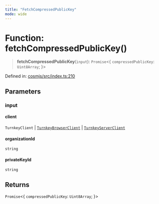 ```yaml
---
title: "FetchCompressedPublicKey"
mode: wide
---
```

  
# Function: fetchCompressedPublicKey()

> **fetchCompressedPublicKey**(`input`): `Promise`\<\{ `compressedPublicKey`: `Uint8Array`; \}\>

Defined in: [cosmjs/src/index.ts:210](https://github.com/tkhq/sdk/blob/ee72856c3f450731d7501ab05001215768b71500/packages/cosmjs/src/index.ts#L210)

## Parameters

### input

#### client

`TurnkeyClient` \| [`TurnkeyBrowserClient`](../../../sdk-browser/index/TurnkeyBrowserClient/readme) \| [`TurnkeyServerClient`](../../../sdk-server/index/TurnkeyServerClient/readme)

#### organizationId

`string`

#### privateKeyId

`string`

## Returns

`Promise`\<\{ `compressedPublicKey`: `Uint8Array`; \}\>
